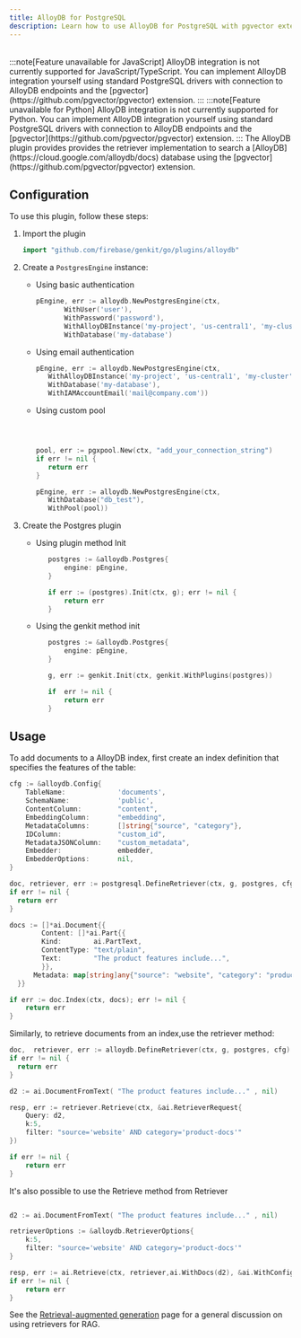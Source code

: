 ```yaml
---
title: AlloyDB for PostgreSQL
description: Learn how to use AlloyDB for PostgreSQL with pgvector extension as a vector database for semantic search and RAG applications in Go.
---
```



<div style="display: flex; justify-content: flex-end; align-items: center; gap: 1rem; margin: 1rem 0 1rem 0;">
  <CopyMarkdownButton />
</div>

<LanguageContent lang="js">
  :::note[Feature unavailable for JavaScript]
  AlloyDB integration is not currently supported for JavaScript/TypeScript.
  You can implement AlloyDB integration yourself using standard PostgreSQL drivers with connection to AlloyDB endpoints
  and the [pgvector](https://github.com/pgvector/pgvector) extension.
:::
</LanguageContent>

<LanguageContent lang="python">
  :::note[Feature unavailable for Python]
  AlloyDB integration is not currently supported for Python. You can implement
  AlloyDB integration yourself using standard PostgreSQL drivers with connection to AlloyDB endpoints and the
  [pgvector](https://github.com/pgvector/pgvector) extension.
:::
</LanguageContent>

<LanguageContent lang="go">
The AlloyDB plugin provides provides the retriever implementation to search a [AlloyDB](https://cloud.google.com/alloydb/docs) database using the [pgvector](https://github.com/pgvector/pgvector) extension.

## Configuration

To use this plugin, follow these steps:

1. Import the plugin

   ```go
   import "github.com/firebase/genkit/go/plugins/alloydb"
   ```

2. Create a `PostgresEngine` instance:

   - Using basic authentication
     ```go
     pEngine, err := alloydb.NewPostgresEngine(ctx,
     		WithUser('user'),
     		WithPassword('password'),
     		WithAlloyDBInstance('my-project', 'us-central1', 'my-cluster', 'my-instance'),
     		WithDatabase('my-database')
     ```
   - Using email authentication
     ```go
     pEngine, err := alloydb.NewPostgresEngine(ctx,
     	WithAlloyDBInstance('my-project', 'us-central1', 'my-cluster', 'my-instance'),
     	WithDatabase('my-database'),
     	WithIAMAccountEmail('mail@company.com'))
     ```
   - Using custom pool

     ```go



     pool, err := pgxpool.New(ctx, "add_your_connection_string")
     if err != nil {
     	return err
     }

     pEngine, err := alloydb.NewPostgresEngine(ctx,
     	WithDatabase("db_test"),
     	WithPool(pool))

     ```

3. Create the Postgres plugin

   - Using plugin method Init

     ```go
     	postgres := &alloydb.Postgres{
     		engine: pEngine,
     	}

     	if err := (postgres).Init(ctx, g); err != nil {
     		return err
     	}
     ```

   - Using the genkit method init

     ```go
     	postgres := &alloydb.Postgres{
     		engine: pEngine,
     	}

     	g, err := genkit.Init(ctx, genkit.WithPlugins(postgres))

     	if  err != nil {
     		return err
     	}

     ```

## Usage

To add documents to a AlloyDB index, first create an index definition that specifies the features of the table:

```go
cfg := &alloydb.Config{
	TableName:             'documents',
	SchemaName:            'public',
	ContentColumn:         "content",
	EmbeddingColumn:       "embedding",
	MetadataColumns:       []string{"source", "category"},
	IDColumn:              "custom_id",
	MetadataJSONColumn:    "custom_metadata",
	Embedder:              embedder,
	EmbedderOptions:       nil,
}

doc, retriever, err := postgresql.DefineRetriever(ctx, g, postgres, cfg)
if err != nil {
  return err
}

docs := []*ai.Document{{
        Content: []*ai.Part{{
        Kind:        ai.PartText,
        ContentType: "text/plain",
        Text:        "The product features include...",
        }},
      Metadata: map[string]any{"source": "website", "category": "product-docs", "custom_id": "doc-123"},
  }}

if err := doc.Index(ctx, docs); err != nil {
    return err
}
```

Similarly, to retrieve documents from an index,use the retriever
method:

```go
doc,  retriever, err := alloydb.DefineRetriever(ctx, g, postgres, cfg)
if err != nil {
  return err
}

d2 := ai.DocumentFromText( "The product features include..." , nil)

resp, err := retriever.Retrieve(ctx, &ai.RetrieverRequest{
    Query: d2,
    k:5,
    filter: "source='website' AND category='product-docs'"
})

if err != nil {
    return err
}
```

It's also possible to use the Retrieve method from Retriever

```go

d2 := ai.DocumentFromText( "The product features include..." , nil)

retrieverOptions := &alloydb.RetrieverOptions{
	k:5,
    filter: "source='website' AND category='product-docs'"
}

resp, err := ai.Retrieve(ctx, retriever,ai.WithDocs(d2), &ai.WithConfig(retrieverOptions))
if err != nil {
    return err
}
```

See the [Retrieval-augmented generation](/docs/rag) page for a general
discussion on using retrievers for RAG.

</LanguageContent>
